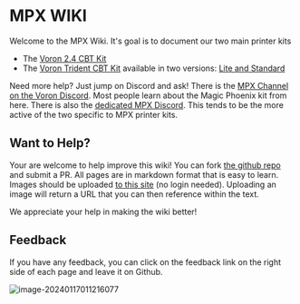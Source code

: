 # MPX WIKI

Welcome to the MPX Wiki. It's goal is to document our two main printer kits
- The [Voron 2.4 CBT Kit](./VORON-2.4-CBT-KIT/Whats-This/BOM-List.mdx)
- The [Voron Trident CBT Kit](./VORON-TRIDENT-CBT-KIT/Trident-CBT-Bom.mdx) available in two versions: [Lite and Standard](./VORON-TRIDENT-CBT-KIT/About-Trident-Kit)

Need more help? Just jump on Discord and ask! There is the [MPX Channel on the Voron Discord](https://discord.com/channels/460117602945990666/701761252275257374). Most people learn about the Magic Phoenix kit from here. There is also the [dedicated MPX Discord](https://discord.gg/3Uhq6k7YSg). This tends to be the more active of the two specific to MPX printer kits.

## Want to Help?

Your are welcome to help improve this wiki!  You can fork [the github repo](https://github.com/MagicPhoenix/mpx-wiki/) and submit a PR.  All pages are in markdown format that is easy to learn. Images should be uploaded [to this site](https://github.com/MagicPhoenix/mpx-wiki/) (no login needed). Uploading an image will return a URL that you can then reference within the text.

We appreciate your help in making the wiki better! 

## Feedback

If you have any feedback, you can click on the feedback link on the right side of each page and leave it on Github.

![image-20240117011216077](https://img.mpx.wiki/i/2024/01/17/65a6b8f188cf6.webp)

